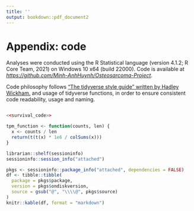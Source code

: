 ```yaml
---
title: ''
output: bookdown::pdf_document2
---
```


# Appendix: code

Analyses were conducted using the R Statistical language (version 4.1.2;
R Core Team, 2021) on Windows 10 x64 (build 22000). Code is available at
_<https://github.com/Minh-AnhHuynh/Osteosarcoma-Project>_.

Code philosophy follows ["The tidyverse style guide" written by Hadley
Wickham.](https://style.tidyverse.org/) and usage of tidyverse
functions, in order to ensure consistent code readability, usage and
naming.



\spacing{1}
```r

```


```r
<<survival_code>>
```



```r
tpm_function <- function(counts, len) {
  x <- counts / len
  return(t(t(x) * 1e6 / colSums(x)))
}
```

```r
librarian::shelf(sessioninfo)
sessioninfo::session_info("attached")
```

```r
pkgs <- sessioninfo::package_info("attached", dependencies = FALSE)
df <- tibble::tibble(
  package = pkgs$package,
  version = pkgs$ondiskversion,
  source = gsub("@", "\\\\@", pkgs$source)
)
knitr::kable(df, format = "markdown")
```
